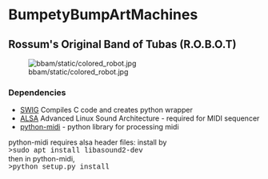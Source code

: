 =BumpetyBumpArtMachines=

==Rossum's Original Band of Tubas (R.O.B.O.T)==

[[Image:bbam/static/colored_robot.jpg]]

=== Dependencies ===
* <a href="http://www.swig.org/">SWIG</a> Compiles C code and creates python wrapper
* <a href="https://www.alsa-project.org">ALSA</a> Advanced Linux Sound Architecture - required for MIDI sequencer
* <a href="https://github.com/vishnubob/python-midi">python-midi</a> - python library for processing midi

python-midi requires alsa header files: install by<br> 
<span style="font-family:Courier;">>sudo apt install libasound2-dev</span><br>
then in python-midi,<br> 
<span style="font-family:Courier;">>python setup.py install</span>
